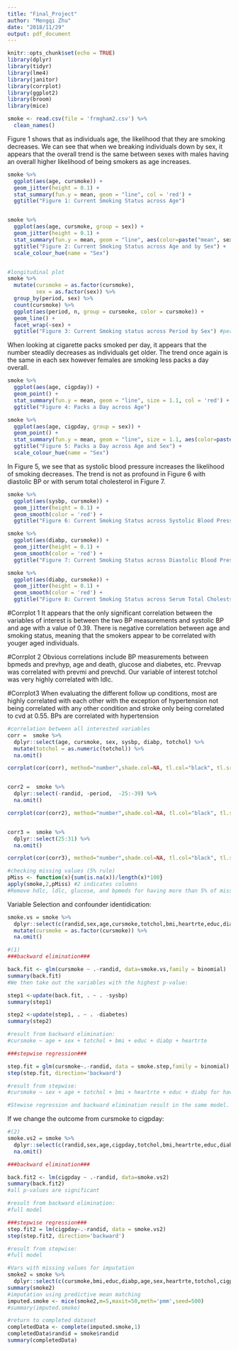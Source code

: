 ```yaml
---
title: "Final_Project"
author: "Mengqi Zhu"
date: "2018/11/29"
output: pdf_document
---
```


```r
knitr::opts_chunk$set(echo = TRUE)
library(dplyr)
library(tidyr) 
library(lme4)
library(janitor)
library(corrplot)
library(ggplot2)
library(broom)
library(mice)
```

```r
smoke <- read.csv(file = 'frmgham2.csv') %>% 
  clean_names()
```


Figure 1 shows that as individuals age, the likelihood that they are smoking decreases. We can see that when we breaking individuals down by sex, it appears that the overall trend is the same between sexes with males having an overall higher likelihood of being smokers as age increases. 

```r

smoke %>%
  ggplot(aes(age, cursmoke)) +
  geom_jitter(height = 0.1) +
  stat_summary(fun.y = mean, geom = "line", col = 'red') +
  ggtitle("Figure 1: Current Smoking Status across Age")


smoke %>%
  ggplot(aes(age, cursmoke, group = sex)) +
  geom_jitter(height = 0.1) +
  stat_summary(fun.y = mean, geom = "line", aes(color=paste("mean", sex))) +
  ggtitle("Figure 2: Current Smoking Status across Age and by Sex") +
  scale_colour_hue(name = "Sex") 


#longitudinal plot
smoke %>%
  mutate(cursmoke = as.factor(cursmoke),
         sex = as.factor(sex)) %>%
  group_by(period, sex) %>%
  count(cursmoke) %>%
  ggplot(aes(period, n, group = cursmoke, color = cursmoke)) +
  geom_line() +
  facet_wrap(~sex) +
  ggtitle("Figure 3: Current Smoking status across Period by Sex") #period = visit

```

When looking at cigarette packs smoked per day, it appears that the number steadily decreases as individuals get older. The trend once again is the same in each sex however females are smoking less packs a day overall.

```r

smoke %>%
  ggplot(aes(age, cigpday)) +
  geom_point() +
  stat_summary(fun.y = mean, geom = "line", size = 1.1, col = 'red') +
  ggtitle("Figure 4: Packs a Day across Age")

smoke %>%
  ggplot(aes(age, cigpday, group = sex)) +
  geom_point() +
  stat_summary(fun.y = mean, geom = "line", size = 1.1, aes(color=paste("mean", sex))) +
  ggtitle("Figure 5: Packs a Day across Age and Sex") +
  scale_colour_hue(name = "Sex") 
```


In Figure 5, we see that as systolic blood pressure increases the likelihood of smoking decreases. The trend is not as profound in Figure 6 with diastolic BP or with serum total cholesterol in Figure 7. 

```r

smoke %>%
  ggplot(aes(sysbp, cursmoke)) +
  geom_jitter(height = 0.1) +
  geom_smooth(color = 'red') +
  ggtitle("Figure 6: Current Smoking Status across Systolic Blood Pressure")

smoke %>%
  ggplot(aes(diabp, cursmoke)) +
  geom_jitter(height = 0.1) +
  geom_smooth(color = 'red') +
  ggtitle("Figure 7: Current Smoking Status across Diastolic Blood Pressure")

smoke %>%
  ggplot(aes(diabp, cursmoke)) +
  geom_jitter(height = 0.1) +
  geom_smooth(color = 'red') +
  ggtitle("Figure 8: Current Smoking Status across Serum Total Cholestserol")
```

#Corrplot 1
It appears that the only significant correlation between the variables of interest is between the two BP measurements and systolic BP and age with a value of 0.39. There is negative correlation between age and smoking status, meaning that the smokers appear to be correlated with youger aged individuals.  

#Corrplot 2
Obvious correlations include BP measurements between bpmeds and prevhyp, age and death, glucose and diabetes, etc. Prevvap was correlated with prevmi and prevchd. Our variable of interest totchol was very highly correlated with ldlc. 

#Corrplot3 
When evaluating the different follow up conditions, most are highly correlated with each other with the exception of hypertension not being correlated with any other condition and stroke only being correlated to cvd at 0.55. BPs are correlated with hypertension

```r

#correlation between all interested variables
corr =  smoke %>% 
  dplyr::select(age, cursmoke, sex, sysbp, diabp, totchol) %>%  
  mutate(totchol = as.numeric(totchol)) %>%
  na.omit()

corrplot(cor(corr), method="number",shade.col=NA, tl.col="black", tl.srt=65)


corr2 =  smoke %>% 
  dplyr::select(-randid, -period,  -25:-39) %>%  
  na.omit()

corrplot(cor(corr2), method="number",shade.col=NA, tl.col="black", tl.srt=65)


corr3 =  smoke %>% 
  dplyr::select(25:31) %>%  
  na.omit()

corrplot(cor(corr3), method="number",shade.col=NA, tl.col="black", tl.srt=65)
```



```r
#checking missing values (5% rule)
pMiss <- function(x){sum(is.na(x))/length(x)*100}
apply(smoke,2,pMiss) #2 indicates columns
#Remove hdlc, ldlc, glucose, and bpmeds for having more than 5% of missing values.
```


Variable Selection and confounder identidication:

```r
smoke.vs = smoke %>% 
  dplyr::select(c(randid,sex,age,cursmoke,totchol,bmi,heartrte,educ,diabp,sysbp,diabetes,heartrte)) %>% 
  mutate(cursmoke = as.factor(cursmoke)) %>% 
  na.omit()

#(1)
###backward elimination###

back.fit <- glm(cursmoke ~ .-randid, data=smoke.vs,family = binomial)
summary(back.fit)
#We then take out the variables with the highest p-value:

step1 <-update(back.fit, . ~ . -sysbp)
summary(step1)

step2 <-update(step1, . ~ . -diabetes)
summary(step2)

#result from backward elimination:
#cursmoke ~ age + sex + totchol + bmi + educ + diabp + heartrte

###stepwise regression###

step.fit = glm(cursmoke~.-randid, data = smoke.step,family = binomial)
step(step.fit, direction='backward')

#result from stepwise:
#cursmoke ~ sex + age + totchol + bmi + heartrte + educ + diabp for having the lowest AIC

#Stewise regression and backward elimination result in the same model.
```

If we change the outcome from cursmoke to cigpday:
```r
#(2)
smoke.vs2 = smoke %>% 
  dplyr::select(c(randid,sex,age,cigpday,totchol,bmi,heartrte,educ,diabp,sysbp,diabetes,heartrte)) %>% 
  na.omit()

###backward elimination###

back.fit2 <- lm(cigpday ~ .-randid, data=smoke.vs2)
summary(back.fit2)
#all p-values are significant 

#result from backward elimination:
#full model

###stepwise regression###
step.fit2 = lm(cigpday~.-randid, data = smoke.vs2)
step(step.fit2, direction='backward')

#result from stepwise:
#full model
```


```r
#Vars with missing values for imputation
smoke2 = smoke %>% 
  dplyr::select(c(cursmoke,bmi,educ,diabp,age,sex,heartrte,totchol,cigpday))
summary(smoke2)
#imputation using predictive mean matching
imputed.smoke <- mice(smoke2,m=5,maxit=50,meth='pmm',seed=500)
#summary(imputed.smoke)

#return to completed dataset
completedData <- complete(imputed.smoke,1)
completedData$randid = smoke$randid
summary(completedData)
```


